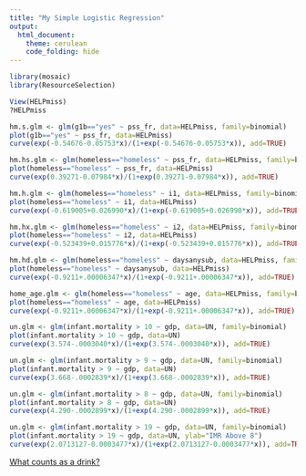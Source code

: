 ```yaml
---
title: "My Simple Logistic Regression"
output: 
  html_document:
    theme: cerulean
    code_folding: hide
---
```


<!-- Find some data of interest to you that can be analyzed with a logistic regression. Complete your Logistic Regression Analysis using this file. 

Hint, run the command 

> data() 

in your Console to see available datasets in R that you could use for this Analysis. You are also welcome to collect data yourself, or find other available datasets online for this Analysis. Just be careful to not use anyone else's "analysis" for this Analysis. Also, no conducting surveys unless you have IRB approval to do so. -->

```r
library(mosaic)
library(ResourceSelection) 
```

```r
View(HELPmiss)
?HELPmiss
```

```r
hm.s.glm <- glm(g1b=="yes" ~ pss_fr, data=HELPmiss, family=binomial)
plot(g1b=="yes" ~ pss_fr, data=HELPmiss)
curve(exp(-0.54676-0.05753*x)/(1+exp(-0.54676-0.05753*x)), add=TRUE)
```

```r
hm.hs.glm <- glm(homeless=="homeless" ~ pss_fr, data=HELPmiss, family=binomial)
plot(homeless=="homeless" ~ pss_fr, data=HELPmiss)
curve(exp(0.39271-0.07984*x)/(1+exp(0.39271-0.07984*x)), add=TRUE)
```

```r
hm.h.glm <- glm(homeless=="homeless" ~ i1, data=HELPmiss, family=binomial)
plot(homeless=="homeless" ~ i1, data=HELPmiss)
curve(exp(-0.619005+0.026990*x)/(1+exp(-0.619005+0.026990*x)), add=TRUE)
```

```r
hm.hx.glm <- glm(homeless=="homeless" ~ i2, data=HELPmiss, family=binomial)
plot(homeless=="homeless" ~ i2, data=HELPmiss)
curve(exp(-0.523439+0.015776*x)/(1+exp(-0.523439+0.015776*x)), add=TRUE)
```


```r
hm.hd.glm <- glm(homeless=="homeless" ~ daysanysub, data=HELPmiss, family=binomial)
plot(homeless=="homeless" ~ daysanysub, data=HELPmiss)
curve(exp(-0.9211+.00006347*x)/(1+exp(-0.9211+.00006347*x)), add=TRUE)
```

```r
home_age.glm <- glm(homeless=="homeless" ~ age, data=HELPmiss, family=binomial)
plot(homeless=="homeless" ~ age, data=HELPmiss)
curve(exp(-0.9211+.00006347*x)/(1+exp(-0.9211+.00006347*x)), add=TRUE)
```

```r
un.glm <- glm(infant.mortality > 10 ~ gdp, data=UN, family=binomial)
plot(infant.mortality > 10 ~ gdp, data=UN)
curve(exp(3.574-.0003040*x)/(1+exp(3.574-.0003040*x)), add=TRUE)
```

```r
un.glm <- glm(infant.mortality > 9 ~ gdp, data=UN, family=binomial)
plot(infant.mortality > 9 ~ gdp, data=UN)
curve(exp(3.668-.0002839*x)/(1+exp(3.668-.0002839*x)), add=TRUE)
```

```r
un.glm <- glm(infant.mortality > 8 ~ gdp, data=UN, family=binomial)
plot(infant.mortality > 8 ~ gdp, data=UN)
curve(exp(4.290-.0002899*x)/(1+exp(4.290-.0002899*x)), add=TRUE)
```

```r
un.glm <- glm(infant.mortality > 19 ~ gdp, data=UN, family=binomial)
plot(infant.mortality > 19 ~ gdp, data=UN, ylab="IMR Above 8")
curve(exp(2.0713127-0.0003477*x)/(1+exp(2.0713127-0.0003477*x)), add=TRUE)
```

[What counts as a drink?](https://www.niaaa.nih.gov/alcohol-health/overview-alcohol-consumption/what-standard-drink)
